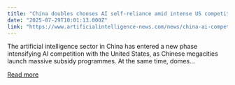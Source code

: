 ```yaml
---
title: "China doubles chooses AI self-reliance amid intense US competition"
date: "2025-07-29T10:01:13.000Z"
link: "https://www.artificialintelligence-news.com/news/china-ai-competition-shanghai-subsidy-us-rivalry/"
---
```


The artificial intelligence sector in China has entered a new phase intensifying AI competition with the United States, as Chinese megacities launch massive subsidy programmes. At the same time, domes...

[Read more](https://www.artificialintelligence-news.com/news/china-ai-competition-shanghai-subsidy-us-rivalry/)
